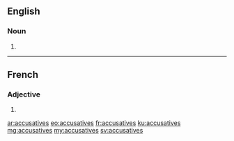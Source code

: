 ==English==

===Noun===
{{head|en|plural}}

# {{plural of|accusative|lang=en}}

----

==French==

===Adjective===
{{fr-adj-form}} {{f-p}}

# {{feminine plural of|accusatif|lang=fr}}

[[ar:accusatives]]
[[eo:accusatives]]
[[fr:accusatives]]
[[ku:accusatives]]
[[mg:accusatives]]
[[my:accusatives]]
[[sv:accusatives]]